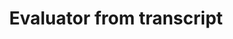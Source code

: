 ---
title: Evaluator from transcript
openapi: post /test_framework/v1/scenarios/create_scenario_from_transcript/
---